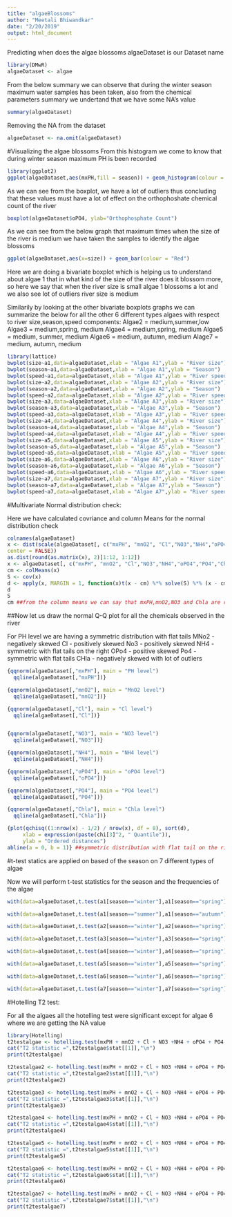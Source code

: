 ```yaml
---
title: "algaeBlossoms"
author: "Meetali Bhiwandkar"
date: "2/20/2019"
output: html_document
---
```


Predicting when does the algae blossoms
algaeDataset is our Dataset name
```r
library(DMwR)
algaeDataset <- algae
```

From the below summary we can observe that during the winter season maximum water samples has been taken, also from the chemical parameters summary we undertand that we have some NA's value
```r
summary(algaeDataset)
```

Removing the NA from the dataset

```r
algaeDataset <- na.omit(algaeDataset)
```
#Visualizing the algae blossoms
From this histogram we come to know that during winter season maximum PH is been recorded

```r
library(ggplot2)
ggplot(algaeDataset,aes(mxPH,fill = season)) + geom_histogram(colour = "black")
```

As we can see from the boxplot, we have a lot of outliers thus concluding that these values must have a lot of effect on the orthophoshate chemical count of the river

```r
boxplot(algaeDataset$oPO4, ylab="Orthophosphate Count")
```

As we can see from the below graph that maximum times when the size of the river is medium we have taken the samples to identify the algae blossoms 

```r
ggplot(algaeDataset,aes(x=size)) + geom_bar(colour = "Red")
```

Here we are doing a bivariate boxplot which is helping us to understand about algae 1 that in what kind of the size of the river does it blossom more, so here we say that when the river size is small algae 1 blossoms a lot and we also see lot of outliers river size is medium 

Similarily by looking at the other bivariate boxplots graphs we can summarize the below for all the other 6 different types algaes with respect to river size,season,speed components:
Algae2 = medium,summer,low
Algae3 = medium,spring, medium
Algae4 = medium,spring, medium
Algae5 = medium, summer, medium
Algae6 = medium, autumn, medium
Alage7 = medium, autumn, medium

```r
library(lattice)
bwplot(size~a1,data=algaeDataset,xlab = "Algae A1",ylab = "River size")
bwplot(season~a1,data=algaeDataset,xlab = "Algae A1",ylab = "Season")
bwplot(speed~a1,data=algaeDataset,xlab = "Algae A1",ylab = "River speed")
bwplot(size~a2,data=algaeDataset,xlab = "Algae A2",ylab = "River size")
bwplot(season~a2,data=algaeDataset,xlab = "Algae A2",ylab = "Season")
bwplot(speed~a2,data=algaeDataset,xlab = "Algae A2",ylab = "River speed")
bwplot(size~a3,data=algaeDataset,xlab = "Algae A3",ylab = "River size")
bwplot(season~a3,data=algaeDataset,xlab = "Algae A3",ylab = "Season")
bwplot(speed~a3,data=algaeDataset,xlab = "Algae A3",ylab = "River speed")
bwplot(size~a4,data=algaeDataset,xlab = "Algae A4",ylab = "River size")
bwplot(season~a4,data=algaeDataset,xlab = "Algae A4",ylab = "Season")
bwplot(speed~a4,data=algaeDataset,xlab = "Algae A4",ylab = "River speed")
bwplot(size~a5,data=algaeDataset,xlab = "Algae A5",ylab = "River size")
bwplot(season~a5,data=algaeDataset,xlab = "Algae A5",ylab = "Season")
bwplot(speed~a5,data=algaeDataset,xlab = "Algae A5",ylab = "River speed")
bwplot(size~a6,data=algaeDataset,xlab = "Algae A6",ylab = "River size")
bwplot(season~a6,data=algaeDataset,xlab = "Algae A6",ylab = "Season")
bwplot(speed~a6,data=algaeDataset,xlab = "Algae A6",ylab = "River speed")
bwplot(size~a7,data=algaeDataset,xlab = "Algae A7",ylab = "River size")
bwplot(season~a7,data=algaeDataset,xlab = "Algae A7",ylab = "Season")
bwplot(speed~a7,data=algaeDataset,xlab = "Algae A7",ylab = "River speed")
```


#Multivariate Normal distribution check:

Here we have calculated covriance and column Means for the normal distribution check
```r
colnames(algaeDataset)
x <- dist(scale(algaeDataset[, c("mxPH", "mnO2", "Cl","NO3","NH4","oPO4","PO4","Chla")],
center = FALSE))
as.dist(round(as.matrix(x), 2)[1:12, 1:12])
x <- algaeDataset[, c("mxPH", "mnO2", "Cl","NO3","NH4","oPO4","PO4","Chla")]
cm <- colMeans(x)
S <- cov(x)
d <- apply(x, MARGIN = 1, function(x)t(x - cm) %*% solve(S) %*% (x - cm))
d
S
cm ##from the column means we can say that mxPH,mnO2,NO3 and Chla are related because the column means are close enough
```

##Now let us draw the normal Q-Q plot for all the chemicals observed in the river

For PH level we are having a symmetric distribution with flat tails
MNo2 - negatively skewed
Cl - positively skewed
No3 - positively skewed
NH4 - symmetric with flat tails on the right
OPo4 - positive skewed
Po4 - symmetric with flat tails
CHla - negatively skewed with lot of outliers
```r
{qqnorm(algaeDataset[,"mxPH"], main = "PH level") 
  qqline(algaeDataset[,"mxPH"])}

{qqnorm(algaeDataset[,"mnO2"], main = "MnO2 level") 
  qqline(algaeDataset[,"mnO2"])}

{qqnorm(algaeDataset[,"Cl"], main = "Cl level") 
  qqline(algaeDataset[,"Cl"])}


{qqnorm(algaeDataset[,"NO3"], main = "NO3 level") 
  qqline(algaeDataset[,"NO3"])}

{qqnorm(algaeDataset[,"NH4"], main = "NH4 level") 
  qqline(algaeDataset[,"NH4"])}

{qqnorm(algaeDataset[,"oPO4"], main = "oPO4 level") 
  qqline(algaeDataset[,"oPO4"])}

{qqnorm(algaeDataset[,"PO4"], main = "PO4 level") 
  qqline(algaeDataset[,"PO4"])}

{qqnorm(algaeDataset[,"Chla"], main = "Chla level") 
  qqline(algaeDataset[,"Chla"])}

{plot(qchisq((1:nrow(x) - 1/2) / nrow(x), df = 8), sort(d),
     xlab = expression(paste(chi[3]^2, " Quantile")),
     ylab = "Ordered distances")
abline(a = 0, b = 1)} ##symmetric distribution with flat tail on the right

```

#t-test statics are applied on based of the season on 7 different types of algae

Now we will perform t-test statistics for the season and the frequencies of the algae
```r
with(data=algaeDataset,t.test(a1[season=="winter"],a1[season=="spring"],var.equal=TRUE)) ## with this we say that yes there is a lot of algaes 1 blossmings during winter and spring

with(data=algaeDataset,t.test(a1[season=="summer"],a1[season=="autumn"],var.equal=TRUE)) ## with this we say that yes there is a lot of algaes 1 blossmings during summer and autumn too

with(data=algaeDataset,t.test(a2[season=="winter"],a2[season=="spring"],var.equal=TRUE)) ##alage 2 also we can see the same amount of blossoms

with(data=algaeDataset,t.test(a3[season=="winter"],a3[season=="spring"],var.equal=TRUE)) ## alage 3 also we can see the same amount of blossoms

with(data=algaeDataset,t.test(a4[season=="winter"],a4[season=="spring"],var.equal=TRUE)) ## alage 4 also we can see the same amount of blossoms

with(data=algaeDataset,t.test(a5[season=="winter"],a5[season=="spring"],var.equal=TRUE)) ## alage 5 also we can see the same amount of blossoms

with(data=algaeDataset,t.test(a6[season=="winter"],a6[season=="spring"],var.equal=TRUE)) ## alage 6 also we can see the same amount of blossoms

with(data=algaeDataset,t.test(a7[season=="winter"],a7[season=="spring"],var.equal=TRUE)) ## alage 7 also we can see the same amount of blossoms

```

#Hotelling T2 test:

For all the algaes all the hotelling test were significant except for algae 6 where we are getting the NA value
```r
library(Hotelling)
t2testalgae <- hotelling.test(mxPH + mnO2 + Cl + NO3 +NH4 + oPO4 + PO4 + Chla ~ a1, data=algaeDataset)
cat("T2 statistic =",t2testalgae$stat[[1]],"\n")
print(t2testalgae)

t2testalgae2 <- hotelling.test(mxPH + mnO2 + Cl + NO3 +NH4 + oPO4 + PO4 + Chla ~ a2, data=algaeDataset)
cat("T2 statistic =",t2testalgae2$stat[[1]],"\n")
print(t2testalgae2)

t2testalgae3 <- hotelling.test(mxPH + mnO2 + Cl + NO3 +NH4 + oPO4 + PO4 + Chla ~ a3, data=algaeDataset)
cat("T2 statistic =",t2testalgae3$stat[[1]],"\n")
print(t2testalgae3)

t2testalgae4 <- hotelling.test(mxPH + mnO2 + Cl + NO3 +NH4 + oPO4 + PO4 + Chla ~ a4, data=algaeDataset)
cat("T2 statistic =",t2testalgae4$stat[[1]],"\n")
print(t2testalgae4)

t2testalgae5 <- hotelling.test(mxPH + mnO2 + Cl + NO3 +NH4 + oPO4 + PO4 + Chla ~ a5, data=algaeDataset)
cat("T2 statistic =",t2testalgae5$stat[[1]],"\n")
print(t2testalgae5)

t2testalgae6 <- hotelling.test(mxPH + mnO2 + Cl + NO3 +NH4 + oPO4 + PO4 + Chla ~ a6, data=algaeDataset)
cat("T2 statistic =",t2testalgae6$stat[[1]],"\n")
print(t2testalgae6)

t2testalgae7 <- hotelling.test(mxPH + mnO2 + Cl + NO3 +NH4 + oPO4 + PO4 + Chla ~ a7, data=algaeDataset)
cat("T2 statistic =",t2testalgae7$stat[[1]],"\n")
print(t2testalgae7)
```